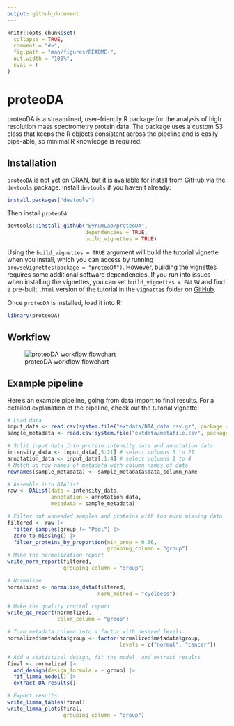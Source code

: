 ```yaml
---
output: github_document
---
```


<!-- README.md is generated from README.Rmd. Please edit README.Rmd file -->

```r
knitr::opts_chunk$set(
  collapse = TRUE,
  comment = "#>",
  fig.path = "man/figures/README-",
  out.width = "100%",
  eval = F
)
```

# proteoDA

proteoDA is a streamlined, user-friendly R package for the analysis of high resolution mass spectrometry protein data. The package uses a custom S3 class that keeps the R objects consistent across the pipeline and is easily pipe-able, so minimal R knowledge is required. 

## Installation

`proteoDA` is not yet on CRAN, but it is available for install from GitHub via the `devtools` package. Install `devtools` if you haven't already:

``` r
install.packages("devtools")
```

Then install `proteoDA`:

```r
devtools::install_github("ByrumLab/proteoDA", 
                         dependencies = TRUE, 
                         build_vignettes = TRUE)
```

Using the `build_vignettes = TRUE` argument will build the tutorial vignette when you install, which you can access by running `browseVignettes(package = "proteoDA")`. However, building the vignettes requires some additional software dependencies. If you run into issues when installing the vignettes, you can set `build_vignettes = FALSW` and find a pre-built `.html` version of the tutorial in the `vignettes` folder on [GitHub](https://github.com/ByrumLab/proteoDA).

Once `proteoDA` is installed, load it into R:

```r
library(proteoDA)
```

## Workflow

![proteoDA workflow flowchart](./data-raw/proteoDA_flowchart.png?raw=true)

## Example pipeline

Here's an example pipeline, going from data import to final results. For a detailed explanation of the pipeline, check out the tutorial vignette:

```r
# Load data
input_data <- read.csv(system.file("extdata/DIA_data.csv.gz", package = "proteoDA"))
sample_metadata <- read.csv(system.file("extdata/metafile.csv", package = "proteoDA"))

# Split input data into protein intensity data and annotation data
intensity_data <- input_data[,5:21] # select columns 5 to 21
annotation_data <- input_data[,1:4] # select columns 1 to 4
# Match up row names of metadata with column names of data
rownames(sample_metadata) <- sample_metadata$data_column_name

# Assemble into DIAlist
raw <- DAList(data = intensity_data,
              annotation = annotation_data,
              metadata = sample_metadata)

# Filter out unneeded samples and proteins with too much missing data
filtered <- raw |>
  filter_samples(group != "Pool") |>
  zero_to_missing() |>
  filter_proteins_by_proportion(min_prop = 0.66,
                                grouping_column = "group")
# Make the normalization report
write_norm_report(filtered,
                  grouping_column = "group")

# Normalize
normalized <- normalize_data(filtered, 
                             norm_method = "cycloess")

# Make the quality control report
write_qc_report(normalized,
                color_column = "group")

# Turn metadata column into a factor with desired levels
normalized$metadata$group <- factor(normalized$metadata$group, 
                                    levels = c("normal", "cancer"))

# Add a statistical design, fit the model, and extract results
final <- normalized |>
  add_design(design_formula = ~ group) |>
  fit_limma_model() |>
  extract_DA_results()

# Export results
write_limma_tables(final)
write_limma_plots(final,
                  grouping_column = "group")
```
